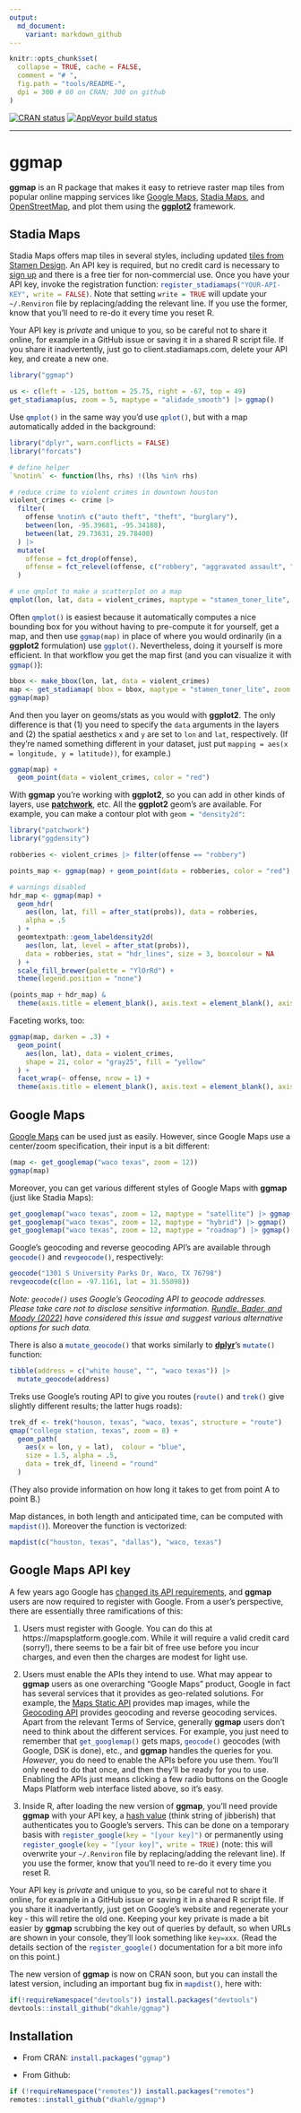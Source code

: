 ```yaml
---
output:
  md_document:
    variant: markdown_github
---
```


<!-- README.md is generated from README.Rmd. Please edit that file -->

```r
knitr::opts_chunk$set(
  collapse = TRUE, cache = FALSE,
  comment = "# ",
  fig.path = "tools/README-",
  dpi = 300 # 60 on CRAN; 300 on github
)
```

<!-- badges: start -->
[![CRAN status](https://www.r-pkg.org/badges/version/ggmap)](https://cran.r-project.org/package=ggmap)
[![AppVeyor build status](https://ci.appveyor.com/api/projects/status/github/dkahle/ggmap?branch=master&svg=true)](https://ci.appveyor.com/project/dkahle/ggmap)
<!-- badges: end -->



<hr>

# ggmap

__ggmap__ is an R package that makes it easy to retrieve raster map tiles from
popular online mapping services like [Google
Maps](https://developers.google.com/maps/documentation/maps-static?hl=en),
[Stadia Maps](https://stadiamaps.com/), and
[OpenStreetMap](https://www.openstreetmap.org/), and plot them using the
[__ggplot2__](https://github.com/tidyverse/ggplot2) framework.

## Stadia Maps

Stadia Maps offers map tiles in several styles, including updated [tiles from
Stamen Design](https://stadiamaps.com/stamen/). An API key is required, but no
credit card is necessary to [sign up](https://client.stadiamaps.com/signup) and
there is a free tier for non-commercial use. Once you have your API key, invoke
the registration function: `register_stadiamaps("YOUR-API-KEY", write =
FALSE)`{.R}. Note that setting `write = TRUE`{.R} will update your `~/.Renviron`
file by replacing/adding the relevant line. If you use the former, know that
you'll need to re-do it every time you reset R.
  
Your API key is _private_ and unique to you, so be careful not to share it
online, for example in a GitHub issue or saving it in a shared R script file. If
you share it inadvertently, just go to client.stadiamaps.com, delete your API
key, and create a new one.

```r
library("ggmap")

us <- c(left = -125, bottom = 25.75, right = -67, top = 49)
get_stadiamap(us, zoom = 5, maptype = "alidade_smooth") |> ggmap() 
```

Use `qmplot()`{.R} in the same way you'd use `qplot()`{.R}, but with a map
automatically added in the background:

```r
library("dplyr", warn.conflicts = FALSE)
library("forcats")

# define helper
`%notin%` <- function(lhs, rhs) !(lhs %in% rhs)

# reduce crime to violent crimes in downtown houston
violent_crimes <- crime |> 
  filter(
    offense %notin% c("auto theft", "theft", "burglary"),
    between(lon, -95.39681, -95.34188),
    between(lat, 29.73631, 29.78400)
  ) |> 
  mutate(
    offense = fct_drop(offense),
    offense = fct_relevel(offense, c("robbery", "aggravated assault", "rape", "murder"))
  )

# use qmplot to make a scatterplot on a map
qmplot(lon, lat, data = violent_crimes, maptype = "stamen_toner_lite", color = I("red"))
```

Often `qmplot()`{.R} is easiest because it automatically computes a nice
bounding box for you without having to pre-compute it for yourself, get a map,
and then use `ggmap(map)`{.R} in place of where you would ordinarily (in a
**ggplot2** formulation) use `ggplot()`{.R}. Nevertheless, doing it yourself is
more efficient. In that workflow you get the map first (and you can visualize it
with `ggmap()`{.R}):

```r
bbox <- make_bbox(lon, lat, data = violent_crimes)
map <- get_stadiamap( bbox = bbox, maptype = "stamen_toner_lite", zoom = 14 )
ggmap(map)
```

And then you layer on geoms/stats as you would with **ggplot2**. The only difference is that (1) you need to specify the `data` arguments in the layers and (2) the spatial aesthetics `x` and `y` are set to `lon` and `lat`, respectively. (If they're named something different in your dataset, just put `mapping = aes(x = longitude, y = latitude))`, for example.)

```r
ggmap(map) +
  geom_point(data = violent_crimes, color = "red")
```


With **ggmap** you're working with **ggplot2**, so you can add in other kinds of layers, use [**patchwork**](https://patchwork.data-imaginist.com), etc.
All the __ggplot2__ geom's are available.  For example, you can make a contour
plot with `geom = "density2d"`{.R}:

```r
library("patchwork")
library("ggdensity")

robberies <- violent_crimes |> filter(offense == "robbery")

points_map <- ggmap(map) + geom_point(data = robberies, color = "red")

# warnings disabled
hdr_map <- ggmap(map) + 
  geom_hdr(
    aes(lon, lat, fill = after_stat(probs)), data = robberies,
    alpha = .5
  ) +
  geomtextpath::geom_labeldensity2d(
    aes(lon, lat, level = after_stat(probs)),
    data = robberies, stat = "hdr_lines", size = 3, boxcolour = NA
  ) +
  scale_fill_brewer(palette = "YlOrRd") +
  theme(legend.position = "none")

(points_map + hdr_map) & 
  theme(axis.title = element_blank(), axis.text = element_blank(), axis.ticks = element_blank())
```

Faceting works, too:

```r
ggmap(map, darken = .3) +
  geom_point(
    aes(lon, lat), data = violent_crimes, 
    shape = 21, color = "gray25", fill = "yellow"
  ) +
  facet_wrap(~ offense, nrow = 1) +
  theme(axis.title = element_blank(), axis.text = element_blank(), axis.ticks = element_blank())
```





## Google Maps

[Google Maps](https://cloud.google.com/maps-platform/terms) can be used just as
easily.  However, since Google Maps use a center/zoom specification, their input
is a bit different:
```r
(map <- get_googlemap("waco texas", zoom = 12))
ggmap(map)
```

Moreover, you can get various different styles of Google Maps with __ggmap__
(just like Stadia Maps):
```r
get_googlemap("waco texas", zoom = 12, maptype = "satellite") |> ggmap()
get_googlemap("waco texas", zoom = 12, maptype = "hybrid") |> ggmap()
get_googlemap("waco texas", zoom = 12, maptype = "roadmap") |> ggmap()
```

Google's geocoding and reverse geocoding API's are available through `geocode()`{.R}
and `revgeocode()`{.R}, respectively:
```r
geocode("1301 S University Parks Dr, Waco, TX 76798")
revgeocode(c(lon = -97.1161, lat = 31.55098))
```

_Note: `geocode()` uses Google's Geocoding API to geocode addresses. Please take care not to disclose sensitive information. [Rundle, Bader, and Moody (2022)](https://www.ncbi.nlm.nih.gov/pmc/articles/PMC8972108/) have considered this issue and suggest various alternative options for such data._

There is also a `mutate_geocode()`{.R} that works similarly to
[__dplyr__](https://github.com/tidyverse/dplyr/)'s `mutate()`{.R} function:
```r
tibble(address = c("white house", "", "waco texas")) |> 
  mutate_geocode(address)
```

Treks use Google's routing API to give you routes (`route()`{.R} and
`trek()`{.R} give slightly different results; the latter hugs roads):
```r
trek_df <- trek("houson, texas", "waco, texas", structure = "route")
qmap("college station, texas", zoom = 8) +
  geom_path(
    aes(x = lon, y = lat),  colour = "blue",
    size = 1.5, alpha = .5,
    data = trek_df, lineend = "round"
  )
```

(They also provide information on how long it takes to get from point A to point
B.)


Map distances, in both length and anticipated time, can be computed with
`mapdist()`{.R}).  Moreover the function is vectorized:
```r
mapdist(c("houston, texas", "dallas"), "waco, texas")
```



## Google Maps API key

A few years ago Google has [changed its API
requirements](https://developers.google.com/maps/documentation/geocoding/usage-and-billing),
and __ggmap__ users are now required to register with Google. From a user's
perspective, there are essentially three ramifications of this:

1. Users must register with Google. You can do this at
https://mapsplatform.google.com. While it will require a valid credit card
(sorry!), there seems to be a fair bit of free use before you incur charges, and
even then the charges are modest for light use.

2. Users must enable the APIs they intend to use. What may appear to __ggmap__
users as one overarching "Google Maps" product, Google in fact has several
services that it provides as geo-related solutions. For example, the [Maps
Static
API](https://developers.google.com/maps/documentation/maps-static/overview)
provides map images, while the [Geocoding
API](https://developers.google.com/maps/documentation/geocoding/overview)
provides geocoding and reverse geocoding services.  Apart from the relevant
Terms of Service, generally __ggmap__ users don't need to think about the
different services. For example, you just need to remember that
`get_googlemap()`{.R} gets maps, `geocode()`{.R} geocodes (with Google, DSK is
done), etc., and __ggmap__ handles the queries for you.  _However_, you do need
to enable the APIs before you use them. You'll only need to do that once, and
then they'll be ready for you to use. Enabling the APIs just means clicking a
few radio buttons on the Google Maps Platform web interface listed above, so
it's easy.

3. Inside R, after loading the new version of __ggmap__, you'll need provide
__ggmap__ with your API key, a [hash
value](https://en.wikipedia.org/wiki/Hash_function) (think string of jibberish)
that authenticates you to Google's servers. This can be done on a temporary
basis with `register_google(key = "[your key]")`{.R} or permanently using
`register_google(key = "[your key]", write = TRUE)`{.R} (note: this will
overwrite your `~/.Renviron` file by replacing/adding the relevant line). If you
use the former, know that you'll need to re-do it every time you reset R.
  
Your API key is _private_ and unique to you, so be careful not to share it
online, for example in a GitHub issue or saving it in a shared R script file. If
you share it inadvertantly, just get on Google's website and regenerate your key
- this will retire the old one. Keeping your key private is made a bit easier by
__ggmap__ scrubbing the key out of queries by default, so when URLs are shown in
your console, they'll look something like `key=xxx`{.R}.  (Read the details
section of the `register_google()`{.R} documentation for a bit more info on this
point.)

The new version of __ggmap__ is now on CRAN soon, but you can install the latest
version, including an important bug fix in `mapdist()`{.R}, here with:
```r
if(!requireNamespace("devtools")) install.packages("devtools")
devtools::install_github("dkahle/ggmap")
```




## Installation

* From CRAN: `install.packages("ggmap")`{.R}

* From Github: 
```r
if (!requireNamespace("remotes")) install.packages("remotes")
remotes::install_github("dkahle/ggmap")
```


